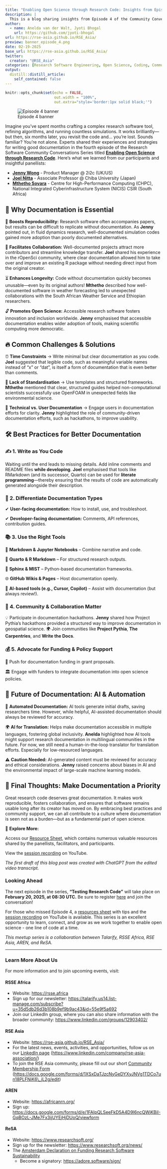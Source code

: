 ```yaml
---
title: "Enabling Open Science through Research Code: Insights from Episode 4 - Documentation for Research Code"
description: |
  This is a blog sharing insights from Episode 4 of the Community Conversation series 'Enabling Open Science Through Research Code'.
author:
  - name: Anelda van der Walt, Jyoti Bhogal
    url: https://github.com/jyoti-bhogal
url: https://rse-asia.github.io/RSE_Asia/
preview: banner_episode_4.png
date: 02-19-2025
base_url: https://rse-asia.github.io/RSE_Asia/
twitter:
  creator: "@RSE_Asia"
categories: [Research Software Engineering, Open Science, Coding, Community Building, Experience Blog]
output:
  distill::distill_article:
    self_contained: false
---
```


```r
knitr::opts_chunk$set(echo = FALSE,
                      out.width = "100%",
                      out.extra="style='border:1px solid black;'")
```

![Episode 4 banner](banner_episode_4.png)

Imagine you’ve spent months crafting a complex research software tool, refining algorithms, and running countless simulations. It works brilliantly—but then, six months later, you revisit the code and… you’re lost. Sounds familiar? You’re not alone. Experts shared their experiences and strategies for writing good documentation in the fourth episode of the Research Software Community Conversations Series titled [**Enabling Open Science through Research Code**](https://rsse.africa/community_meetups). Here’s what we learned from our participants and insightful panellists:

* [**Jenny Wong**](https://www.linkedin.com/in/thisisjennywong/) \- Product Manager @ 2i2c (UK/US)  
* [**Joel Nitta**](https://www.joelnitta.com/) \- Associate Professor @ Chiba University (Japan)  
* [**Mthetho Sovara**](https://www.linkedin.com/in/mthetho-sovara-3a939272/) \- Centre for High-Performance Computing (CHPC), National Integrated Cyberinfrastructure System (NICIS) CSIR (South Africa)

## **📌 Why Documentation is Essential**

🚀 **Boosts Reproducibility:** Research software often accompanies papers, but results can be difficult to replicate without documentation. As **Jenny** pointed out, in fluid dynamics research, well-documented simulation codes gained more adoption than poorly documented alternatives.

🤝 **Facilitates Collaboration:** Well-documented projects attract more contributors and streamline knowledge transfer. **Joel** shared his experience in the rOpenSci community, where clear documentation allowed him to take over and improve an existing R package without needing direct input from the original creator.

⏳ **Enhances Longevity:** Code without documentation quickly becomes unusable—even by its original authors\! **Mthetho** described how well-documented software in weather forecasting led to unexpected collaborations with the South African Weather Service and Ethiopian researchers.

🔓 **Promotes Open Science:** Accessible research software fosters innovation and inclusion worldwide. **Jenny** emphasised that accessible documentation enables wider adoption of tools, making scientific computing more democratic.

## **🔥 Common Challenges & Solutions**

⏰ **Time Constraints** → Write minimal but clear documentation as you code. **Joel** suggested that legible code, such as meaningful variable names instead of “x” or “dat”, is itself a form of documentation that is even better than comments.

🧩 **Lack of Standardisation** → Use templates and structured frameworks. **Mthetho** mentioned that clear, structured guides helped non-computational scientists successfully use OpenFOAM in unexpected fields like environmental science.

🎯 **Technical vs. User Documentation** → Engage users in documentation efforts for clarity. **Jenny** highlighted the role of community-driven documentation efforts, such as hackathons, to improve usability.

## **🛠 Best Practices for Better Documentation**

### **✍️ 1\. Write as You Code**

Waiting until the end leads to missing details. Add inline comments and README files **while developing**. **Joel** emphasised that tools like RMarkdown (and its successor, Quarto) can be used for **literate programming**—thereby ensuring that the results of code are automatically generated alongside their description.  

### **🔄 2\. Differentiate Documentation Types**

✔ **User-facing documentation:** How to install, use, and troubleshoot.

✔ **Developer-facing documentation:** Comments, API references, contribution guides.

### **📚 3\. Use the Right Tools**

📄 **Markdown & Jupyter Notebooks** – Combine narrative and code. 

📝 **Quarto & R Markdown** – For structured research outputs. 

📘 **Sphinx & MIST** – Python-based documentation frameworks. 

🌐 **GitHub Wikis & Pages** – Host documentation openly. 

🤖 **AI-based tools (e.g., Cursor, Copilot)** – Assist with documentation (but always review\!).

### **🤝 4\. Community & Collaboration Matter**

💡 Participate in documentation hackathons. **Jenny** shared how Project Pythia’s hackathons provided a structured way to improve documentation in geospatial science. 🌍 Join communities like **Project Pythia**, **The Carpentries**, and **Write the Docs**.

### **💰 5\. Advocate for Funding & Policy Support**

📢 Push for documentation funding in grant proposals.

🏛 Engage with funders to integrate documentation into open science policies. 

## **🚀 Future of Documentation: AI & Automation**

🤖 **Automated Documentation:** AI tools generate initial drafts, saving researchers time. However, while helpful, AI-assisted documentation should always be reviewed for accuracy.

🌍 **AI for Translation:** Helps make documentation accessible in multiple languages, fostering global inclusivity. **Anelda** highlighted how AI tools might support research documentation in multilingual communities in the future. For now, we still need a human-in-the-loop translator for translation efforts. Especially for low-resourced languages.

⚠️ **Caution Needed:** AI-generated content must be reviewed for accuracy and ethical considerations. **Jenny** raised concerns about biases in AI and the environmental impact of large-scale machine learning models.

## **🎯 Final Thoughts: Make Documentation a Priority**

Great research code deserves great documentation. It makes work reproducible, fosters collaboration, and ensures that software remains usable long after its creator has moved on. By embracing best practices and community support, we can all contribute to a culture where documentation is seen not as a burden—but as a fundamental part of open science.

📢 **Explore More:**

Access our [Resource Sheet](%20https://doi.org/10.5281/zenodo.14833913), which contains numerous valuable resources shared by the panellists, facilitators, and participants. 

View the [session recording](https://youtu.be/6GJZ8mO4t9Q) on YouTube.

*The first draft of this blog post was created with ChatGPT from the edited video transcript.*

### **Looking Ahead**

The next episode in the series, **"Testing Research Code"** will take place on **February 20, 2025, at 08:30 UTC.** Be sure to register [here](https://us06web.zoom.us/meeting/register/tZArd-GvqzkiGt13BRkCV_4mAIa0uRWeGgeE#/registration) and join the conversation\!

For those who missed Episode 4, a [resources sheet](%20https://doi.org/10.5281/zenodo.14833913) with tips and the [session recording](https://youtu.be/6GJZ8mO4t9Q) on YouTube is available. This series is an excellent opportunity to learn, connect, and grow as we work together to enable open science \- one line of code at a time.

*This meetup series is a collaboration between Talarify, RSSE Africa, RSE Asia, AREN, and ReSA.* 

------------------------------------------------------------------------

### **Learn More About Us**

For more information and to join upcoming events, visit:

#### RSSE Africa

-   Website: <https://rsse.africa>\
-   Sign up for our newsletter: <https://talarify.us14.list-manage.com/subscribe?u=35d5db26d3b108b9ef9b9ac43&id=55e9f5a692>\
-   Join our LinkedIn group, where you can also share information with the broader community: <https://www.linkedin.com/groups/12903402/>

#### RSE Asia

-   Website: <https://rse-asia.github.io/RSE_Asia/>\
-   For the latest news, events, activities, and opportunities, follow us on our [LinkedIn page](https://www.linkedin.com/company/rse-asia-association/) (<https://www.linkedin.com/company/rse-asia-association/>)\
-   To join the RSE Asia community, please fill out our short [Community Membership Form](https://docs.google.com/forms/d/1XSxDaTJzcNyGeDYXyJNVg1TDCo7un18PLFNiK6_jL2g/edit) ([https://docs.google.com/forms/d/1XSxDaTJzcNyGeDYXyJNVg1TDCo7un18PLFNiK6\\\_jL2g/edit](https://docs.google.com/forms/d/1XSxDaTJzcNyGeDYXyJNVg1TDCo7un18PLFNiK6_jL2g/edit){.uri})

#### AREN

-   Website: <https://africanrn.org/>\
-   Sign up: <https://docs.google.com/forms/d/e/1FAIpQLSeeFkD5A4D9l6ncQWjKBiI-GqBOzL-JMe7Fx3ijUYEjHjDUoQ/viewform>

#### ReSA

-   Website: <https://www.researchsoft.org/>\
-   Sign up for the newsletter: <https://www.researchsoft.org/news/>\
-   The [Amsterdam Declaration on Funding Research Software Sustainability](https://ogyaqy.clicks.mlsend.com/ty/c/eyJ2Ijoie1wiYVwiOjc3ODEyOSxcImxcIjoxMzM1MDk5NDcxNDA4Njc3OTMsXCJyXCI6MTMzNTA5OTQ4NTg4OTUwNzkzfSIsInMiOiJiMTU2Y2FhYzI3YjQyZjI1In0)
    -   Become a signatory: <https://adore.software/sign/>
